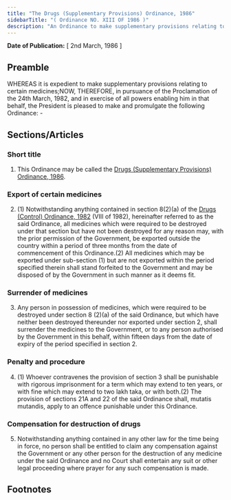 ```yaml
---
title: "The Drugs (Supplementary Provisions) Ordinance, 1986"
sidebarTitle: "( Ordinance NO. XIII OF 1986 )"
description: "An Ordinance to make supplementary provisions relating to certain medicines."
---
```


**Date of Publication:** [ 2nd March, 1986 ]

## Preamble

WHEREAS it is expedient to make supplementary provisions relating to certain medicines;NOW, THEREFORE, in pursuance of the Proclamation of the 24th March, 1982, and in exercise of all powers enabling him in that behalf, the President is pleased to make and promulgate the following Ordinance: -

## Sections/Articles

### Short title

1. This Ordinance may be called the [Drugs (Supplementary Provisions) Ordinance, 1986](/act-696.html "Drugs (Supplementary Provisions) Ordinance, 1986").

### Export of certain medicines

2. (1) Notwithstanding anything contained in section 8(2)(a) of the [Drugs (Control) Ordinance, 1982](/act-623.html "Drugs (Control) Ordinance, 1982") (VΙΙΙ of 1982), hereinafter referred to as the said Ordinance, all medicines which were required to be destroyed under that section but have not been destroyed for any reason may, with the prior permission of the Government, be exported outside the country within a period of three months from the date of commencement of this Ordinance.(2) All medicines which may be exported under sub-section (1) but are not exported within the period specified therein shall stand forfeited to the Government and may be disposed of by the Government in such manner as it deems fit.

### Surrender of medicines

3. Any person in possession of medicines, which were required to be destroyed under section 8 (2)(a) of the said Ordinance, but which have neither been destroyed thereunder nor exported under section 2, shall surrender the medicines to the Government, or to any person authorised by the Government in this behalf, within fifteen days from the date of expiry of the period specified in section 2.

### Penalty and procedure

4. (1) Whoever contravenes the provision of section 3 shall be punishable with rigorous imprisonment for a term which may extend to ten years, or with fine which may extend to two lakh taka, or with both.(2) The provision of sections 21A and 22 of the said Ordinance shall, mutatis mutandis, apply to an offence punishable under this Ordinance.

### Compensation for destruction of drugs

5. Notwithstanding anything contained in any other law for the time being in force, no person shall be entitled to claim any compensation against the Government or any other person for the destruction of any medicine under the said Ordinance and no Court shall entertain any suit or other legal proceeding where prayer for any such compensation is made.

## Footnotes

